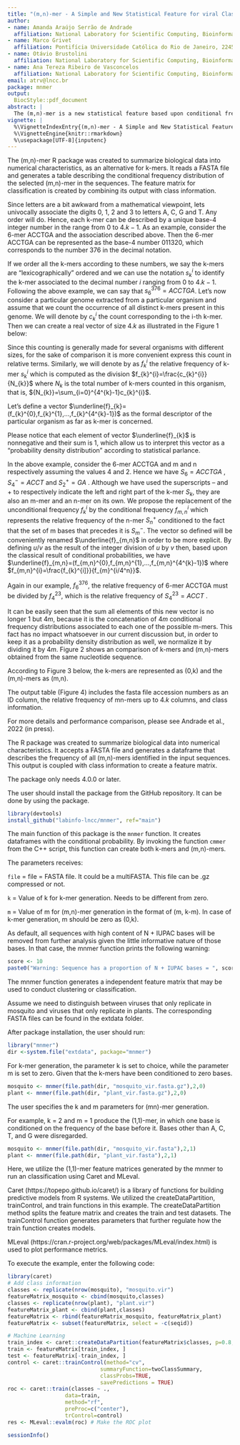 ```yaml
---
title: "(m,n)-mer - A Simple and New Statistical Feature for viral Classification"
author:
- name: Amanda Araújo Serrão de Andrade
  affiliation: National Laboratory for Scientific Computing, Bioinformatics Laboratory (LABINFO), Petrópolis, Rio de Janeiro, Brazil
- name: Marco Grivet
  affiliation: Pontifícia Universidade Católica do Rio de Janeiro, 22451-900, Brazil
- name: Otávio Brustolini
  affiliation: National Laboratory for Scientific Computing, Bioinformatics Laboratory (LABINFO), Petrópolis, Rio de Janeiro, Brazil
- name: Ana Tereza Ribeiro de Vasconcelos
  affiliation: National Laboratory for Scientific Computing, Bioinformatics Laboratory (LABINFO), Petrópolis, Rio de Janeiro, Brazil
email: atrv@lncc.br
package: mnmer
output:
  BiocStyle::pdf_document
abstract: |
  The (m,n)-mer is a new statistical feature based upon conditional frequencies (conditional probability density distributions). Here, we present the mnmer function and show a pratical example of classification using mnmer output.
vignette: |
  %\VignetteIndexEntry{(m,n)-mer - A Simple and New Statistical Feature for viral Classification}
  %\VignetteEngine{knitr::rmarkdown}
  %\usepackage[UTF-8]{inputenc}
---
```

  
\section{Introduction to the (m,n)-mer concept}

The (m,n)-mer R package was created to summarize biological data into numerical characteristics, as an alternative for k-mers. It reads a FASTA file and generates a table describing the conditional frequency distribution of the selected (m,n)-mer in the sequences. The feature matrix for classification is created by combining its output with class information.

Since letters are a bit awkward from a mathematical viewpoint, lets univocally associate the digits $0$, $1$, $2$ and $3$ to letters A, C, G and T. Any order will do. Hence, each k-mer can be described by a unique base-4 integer number in the range from $0$ to $4.k-1$. As an example, consider the 6-mer ACCTGA and the association described above. Then the 6-mer ACCTGA can be represented as the base-4 number $011320$, which corresponds to the number $376$ in the decimal notation. 

If we order all the k-mers according to these numbers, we say the k-mers are “lexicographically” ordered and we can use the notation $s_{k}^{i}$ to identify the k-mer associated to the decimal number $i$ ranging from $0$ to $4.k-1$. Following the above example, we can say that  $s^{376}_{6}=ACCTGA$.
Let’s now consider a particular genome extracted from a particular organism and assume that we count the occurrence of all distinct k-mers present in this genome. We will denote by $c_{k}^{i}$ the count corresponding to the i-th k-mer. Then we can create a real vector of size $4.k$ as illustrated in the Figure 1 below: 
  
  \begin{figure*}
\includegraphics[keepaspectratio,width=12cm]{\jobname-Fig1.png}
\raggedright
\caption{\label{fig:wide}k-mer organization for k-mer and (m,n)-mer statistical distributions evaluation.}
\end{figure*}

Since this counting is generally made for several organisms with different sizes, for the sake of comparison it is more convenient express this count in relative terms. Similarly, we will denote by  as $f_{k}^{i}$ the relative frequency of k-mer $s_{k}^{i}$   which is computed as the division $f_{k}^{i}=\frac{c_{k}^{i}}{N_{k}}$   where ${N_{k}}$  is the total number of k-mers counted in this organism, that is, ${N_{k}}=\sum_{i=0}^{4^{k}-1}c_{k}^{i}$.

Let’s define a vector $\underline{f}_{k}=(f_{k}^{0},f_{k}^{1},...,f_{k}^{4^{k}-1})$   as the formal descriptor of the particular organism as far as k-mer is concerned. 

Please notice that each element of vector $\underline{f}_{k}$  is nonnegative and their sum is 1, which allow us to interpret this vector as a “probability density distribution” according to  statistical parlance.  

In the above example, consider the 6-mer ACCTGA and m and n respectively assuming the values 4 and 2. Hence we have $S_{6}=ACCTGA$ , $S_{4}^{-}=ACCT$ and $S_{2}^{+}=GA$ .
Although we have used the superscripts – and + to respectively indicate the left and right part of the k-mer  $S_{k}$, they are also an m-mer and an n-mer on its own.
We propose the replacement of the unconditional frequency $f_{k}^{i}$ by the conditional frequency  $f_{m,n}^{i}$ which represents the relative frequency of the n-mer $S_{n}^{+}$ conditioned to the fact that the set of m bases that precedes it is $S_{m}^{-}$. The vector  so defined will be conveniently renamed $\underline{f}_{m,n}$ in order to be more explicit. By defining  $u/v$ as the result of the integer division of $u$ by $v$ then, based upon the classical result of conditional probabilities, we have $\underline{f}_{m,n}=(f_{m,n}^{0},f_{m,n}^{1},...,f_{m,n}^{4^{k}-1})$  where $f_{m,n}^{i}=\frac{f_{k}^{i]}}{f_{m}^{i/4^n}}$.

Again in our example, $f_{6}^{376}$, the relative frequency of 6-mer  ACCTGA must be divided by $f_{4}^{23}$, which is the relative frequency of $S_{4}^{23}=ACCT$ .

It can be easily seen that the sum all elements of this new vector is no longer 1 but $4m$, because it is the concatenation of $4m$ conditional frequency distributions associated to each one of the possible m-mers. This fact has no impact whatsoever in our current discussion but, in order to keep it as a probability density distribution as well, we normalize it by dividing it by $4m$. Figure 2 shows an comparison of k-mers and (m,n)-mers obtained from the same nucleotide sequence. 

\begin{figure*}
\includegraphics[keepaspectratio,width=12cm]{\jobname-Fig2.png}
\raggedright
\caption{\label{fig:wide}Comparing k-mer to mn-mer relative frequency.}
\end{figure*}

According to Figure 3 below, the k-mers are represented as (0,k) and the (m,n)-mers as (m,n).

\begin{figure*}
\includegraphics[keepaspectratio,width=12cm]{\jobname-Fig3.png}
\raggedright
\caption{\label{fig:wide}Numeric representation.}
\end{figure*}

The output table (Figure 4) includes the fasta file accession numbers as an ID column, the relative frequency of mn-mers up to $4.k$ columns, and class information.

\begin{figure*}
\includegraphics[keepaspectratio,width=12cm]{\jobname-Fig4.png}
\raggedright
\caption{\label{fig:wide}Output example.}
\end{figure*}

For more details and performance comparison, please see Andrade et al., 2022 (in press).
\newpage

\section{The (m,n)-mer as an R package}
\begin{figure*}
\includegraphics[keepaspectratio,width=12cm]{\jobname-Fig5.png}
\raggedright
\caption{\label{fig:wide}Package logo}
\end{figure*}

The \Githubpkg{labinfo-lncc/mnmer} R package was created to summarize biological data into numerical characteristics. It accepts a FASTA file and generates a dataframe that describes the frequency of all (m,n)-mers identified in the input sequences. This output is coupled with class information to create a feature matrix. 

\subsection{Dependencies}

The package only needs \R{} 4.0.0 or later.

\subsection{Instalation}

The user should install the package from the GitHub repository. It can be done by using the \CRANpkg{devtools} package.

```r
library(devtools)
install_github("labinfo-lncc/mnmer", ref="main")
```

\subsection{The mnmer function}

The main function of this package is the `mnmer` function. It creates dataframes with the conditional probability.
By invoking the function  `cmmer` from the C++ script, this function can create both k-mers and (m,n)-mers.

The parameters receives:
  
`file` = file = FASTA file. It could be a multiFASTA. This file can be .gz compressed or not. 

`k` = Value of k for k-mer generation. Needs to be different from zero. 

`m` = Value of m for (m,n)-mer generation in the format of (m, k-m). In case of k-mer generation, m should be zero as (0,k).

As default, all sequences with high content of N + IUPAC bases will be removed from further analysis given the little informative nature of those bases. In that case, the mnmer function prints the following warning:
  
```r
score <- 10
paste0("Warning: Sequence has a proportion of N + IUPAC bases = ", score, "%")
```
  
\subsection{Pratical example}

The mnmer function generates a independent feature matrix that may be used to conduct clustering or classification. 

Assume we need to distinguish between viruses that only replicate in mosquito and viruses that only replicate in plants. The corresponding FASTA files can be found in the extdata folder.

After package installation, the user should run: 
  
```r
library("mnmer")
dir <-system.file("extdata", package="mnmer")
```

\subsubsection{Produce k-mer distributions}

For k-mer generation, the parameter k is set to choice, while the parameter m is set to zero. Given that the k-mers have been conditioned to zero bases.

```r
mosquito <- mnmer(file.path(dir, "mosquito_vir.fasta.gz"),2,0)
plant <- mnmer(file.path(dir, "plant_vir.fasta.gz"),2,0)
```

\subsubsection{Produce (m,n)-mer distributions}

The user specifies the k and m parameters for (mn)-mer generation.

For example, k = 2 and m = 1 produce the (1,1)-mer, in which one base is conditioned on the frequency of the base before it. Bases other than A, C, T, and G were disregarded.

```r
mosquito <- mnmer(file.path(dir, "mosquito_vir.fasta"),2,1)
plant <- mnmer(file.path(dir, "plant_vir.fasta"),2,1)
```

Here, we utilize the (1,1)-mer feature matrices generated by the mnmer to run an classification using Caret and MLeval.

Caret (https://topepo.github.io/caret/) is a library of functions for building predictive models from R systems. We utilized the createDataPartition, trainControl, and train functions in this example. The createDataPartition method splits the feature matrix and creates the train and test datasets. The trainControl function generates parameters that further regulate how the train function creates models.

MLeval (https://cran.r-project.org/web/packages/MLeval/index.html) is used to plot performance metrics. 

To execute the example, enter the following code:
  
  ```r
library(caret)
# Add class information 
classes <- replicate(nrow(mosquito), "mosquito.vir")
featureMatrix_mosquito <- cbind(mosquito,classes)
classes <- replicate(nrow(plant), "plant.vir")
featureMatrix_plant <- cbind(plant,classes)
featureMatrix <- rbind(featureMatrix_mosquito, featureMatrix_plant)
featureMatrix <- subset(featureMatrix, select = -c(seqid))

# Machine Learning
train_index <- caret::createDataPartition(featureMatrix$classes, p=0.8, list=FALSE)
train <- featureMatrix[train_index, ]
test <- featureMatrix[-train_index, ]
control <- caret::trainControl(method="cv", 
                               summaryFunction=twoClassSummary, 
                               classProbs=TRUE, 
                               savePredictions = TRUE)
roc <- caret::train(classes ~ ., 
                    data=train, 
                    method="rf", 
                    preProc=c("center"), 
                    trControl=control)
res <- MLeval::evalm(roc) # Make the ROC plot
```

\section{SessionInfo}

```r
sessionInfo()
```
